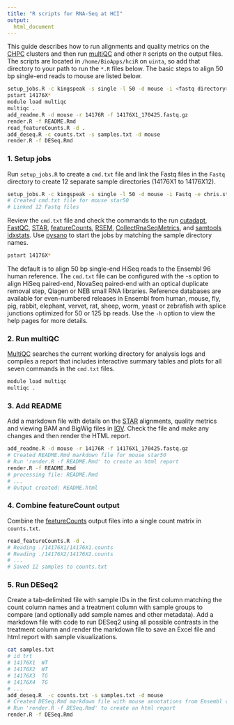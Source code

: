 ```yaml
---
title: "R scripts for RNA-Seq at HCI"
output:
  html_document
---
```



This guide describes how to run alignments and quality metrics on the [CHPC]
clusters and then run [multiQC] and other `R` scripts on the output files. The
scripts are located in `/home/BioApps/hciR` on `uinta`, so add that directory
to your path to run the `*.R` files below.  The basic steps to align 50 bp
single-end reads to mouse are listed below.

```bash
setup_jobs.R -c kingspeak -s single -l 50 -d mouse -i <fastq directory> -e <hci email>
pstart 14176X*
module load multiqc
multiqc .
add_readme.R -d mouse -r 14176R -f 14176X1_170425.fastq.gz
render.R -f README.Rmd
read_featureCounts.R -d .
add_deseq.R -c counts.txt -s samples.txt -d mouse
render.R -f DESeq.Rmd
```


### 1. Setup jobs

Run `setup_jobs.R` to create a `cmd.txt` file and link the Fastq files in the `Fastq`
directory to create 12 separate sample directories (14176X1 to 14176X12).


```bash
setup_jobs.R -c kingspeak -s single -l 50 -d mouse -i Fastq -e chris.stubben
# Created cmd.txt file for mouse star50
# Linked 12 Fastq files
```

Review the `cmd.txt` file and check the commands to the run [cutadapt], [FastQC], [STAR],
[featureCounts], [RSEM], [CollectRnaSeqMetrics], and  [samtools idxstats].
Use [pysano] to start the jobs by matching the sample directory names.

```bash
pstart 14176X*
```

The default is to align 50 bp single-end HiSeq reads to the Ensembl 96 human
reference. The `cmd.txt` file can be configured with the -s option to align
HiSeq paired-end, NovaSeq paired-end with an optical duplicate removal step,
Qiagen or NEB small RNA libraries.   Reference databases are available for
even-numbered releases in Ensembl from human, mouse, fly, pig, rabbit,
elephant, vervet, rat, sheep, worm, yeast or zebrafish with splice junctions
optimized for 50 or 125 bp reads.  Use the  `-h` option to view the help pages
for more details.


### 2. Run multiQC

[MultiQC] searches the current working directory for analysis logs and compiles a
report that includes interactive summary tables and plots for all seven commands
in the `cmd.txt` files.

```bash
module load multiqc
multiqc .
```

### 3. Add README

Add a markdown file with details on the [STAR] alignments, quality metrics and
viewing BAM and BigWig files in [IGV].   Check the file and make any changes
and then render the HTML report.

```bash
add_readme.R -d mouse -r 14176R -f 14176X1_170425.fastq.gz
# Created README.Rmd markdown file for mouse star50
# Run 'render.R -f README.Rmd' to create an html report
render.R -f README.Rmd
# processing file: README.Rmd
# ...
# Output created: README.html
```

### 4.  Combine featureCount output

Combine the [featureCounts] output files into a single count matrix in `counts.txt`.

```bash
read_featureCounts.R -d .
# Reading ./14176X1/14176X1.counts
# Reading ./14176X2/14176X2.counts
# ...
# Saved 12 samples to counts.txt
```

### 5.  Run DESeq2

Create a tab-delimited file with sample IDs in the first column matching the
count column names and a treatment column with sample groups to compare (and
optionally add sample names and other metadata).  Add a markdown file with code
to run DESeq2 using all possible contrasts in the treatment column and
render the markdown file to save an Excel file and html report with sample
visualizations.


```bash
cat samples.txt
# id trt
# 14176X1  WT
# 14176X2  WT
# 14176X3  TG
# 14176X4  TG
# ...
add_deseq.R  -c counts.txt -s samples.txt -d mouse
# Created DESeq.Rmd markdown file with mouse annotations from Ensembl version 96
# Run 'render.R -f DESeq.Rmd' to create an html report
render.R -f DESeq.Rmd
```



[cutadapt]: http://cutadapt.readthedocs.io/en/stable/index.html
[RSEM]: https://deweylab.github.io/RSEM/
[README.html]: ./README.html
[help pages]: ./hciR_help.html
[RStudio server]: http://hci-uinta.hci.utah.edu:8787/
[examples]: https://github.com/HuntsmanCancerInstitute/hciR/tree/master/inst/Rmd
[inst/Rscript]: https://github.com/HuntsmanCancerInstitute/hciR/tree/master/inst/Rscript
[STAR]: https://github.com/alexdobin/STAR
[featureCounts]: http://bioinf.wehi.edu.au/featureCounts/
[FastQC]: http://www.bioinformatics.babraham.ac.uk/projects/fastqc/
[CollectRnaSeqMetrics]: https://broadinstitute.github.io/picard/command-line-overview.html#CollectRnaSeqMetrics
[samtools idxstats]: http://www.htslib.org/
[Pysano]: http://healthcare.utah.edu/huntsmancancerinstitute/research/shared-resources/center-managed/bioinformatics/pysano
[CHPC]: https://www.chpc.utah.edu/
[MultiQC]: http://multiqc.info/
[DESeq2]: http://www.bioconductor.org/packages/release/bioc/html/DESeq2.html
[hciR]: https://github.com/HuntsmanCancerInstitute/hciR
[IGV]: http://software.broadinstitute.org/software/igv/
